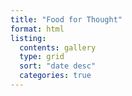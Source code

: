 ```yaml
---
title: "Food for Thought"
format: html
listing: 
  contents: gallery
  type: grid
  sort: "date desc"
  categories: true
---
```


